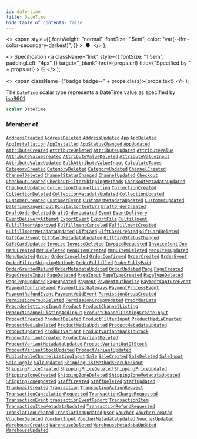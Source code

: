 ```yaml
---
id: date-time
title: DateTime
hide_table_of_contents: false
---
```


  <>
    <span
      style={{
        fontWeight: "normal",
        fontSize: ".5em",
        color: "var(--ifm-color-secondary-darkest)",
      }}
    >
      &nbsp;●&nbsp;
    </span>
  </>
);

  <>
    Specification
    <a
      className="link"
      style={{ fontSize: "1.5em", paddingLeft: "4px" }}
      target="\_blank"
      href={props.url}
      title={"Specified by " + props.url}
    >
      ⎘
    </a>
  </>
);

  <>
    <span className={"badge badge--" + props.class}>{props.text}</span>
  </>
);

The `DateTime` scalar type represents a DateTime
value as specified by
[iso8601](https://en.wikipedia.org/wiki/ISO_8601).

```graphql
scalar DateTime
```

### Member of

[`AddressCreated`](../../api-reference/users/objects/address-created) <Badge class="secondary" text="object"/><Bullet />[`AddressDeleted`](../../api-reference/users/objects/address-deleted) <Badge class="secondary" text="object"/><Bullet />[`AddressUpdated`](../../api-reference/users/objects/address-updated) <Badge class="secondary" text="object"/><Bullet />[`App`](../../api-reference/apps/objects/app) <Badge class="secondary" text="object"/><Bullet />[`AppDeleted`](../../api-reference/apps/objects/app-deleted) <Badge class="secondary" text="object"/><Bullet />[`AppInstallation`](../../api-reference/apps/objects/app-installation) <Badge class="secondary" text="object"/><Bullet />[`AppInstalled`](../../api-reference/apps/objects/app-installed) <Badge class="secondary" text="object"/><Bullet />[`AppStatusChanged`](../../api-reference/apps/objects/app-status-changed) <Badge class="secondary" text="object"/><Bullet />[`AppUpdated`](../../api-reference/apps/objects/app-updated) <Badge class="secondary" text="object"/><Bullet />[`AttributeCreated`](../../api-reference/attributes/objects/attribute-created) <Badge class="secondary" text="object"/><Bullet />[`AttributeDeleted`](../../api-reference/attributes/objects/attribute-deleted) <Badge class="secondary" text="object"/><Bullet />[`AttributeUpdated`](../../api-reference/attributes/objects/attribute-updated) <Badge class="secondary" text="object"/><Bullet />[`AttributeValue`](../../api-reference/attributes/objects/attribute-value) <Badge class="secondary" text="object"/><Bullet />[`AttributeValueCreated`](../../api-reference/attributes/objects/attribute-value-created) <Badge class="secondary" text="object"/><Bullet />[`AttributeValueDeleted`](../../api-reference/attributes/objects/attribute-value-deleted) <Badge class="secondary" text="object"/><Bullet />[`AttributeValueInput`](../../api-reference/attributes/inputs/attribute-value-input) <Badge class="secondary" text="input"/><Bullet />[`AttributeValueUpdated`](../../api-reference/attributes/objects/attribute-value-updated) <Badge class="secondary" text="object"/><Bullet />[`BulkAttributeValueInput`](../../api-reference/products/inputs/bulk-attribute-value-input) <Badge class="secondary" text="input"/><Bullet />[`CalculateTaxes`](../../api-reference/miscellaneous/objects/calculate-taxes) <Badge class="secondary" text="object"/><Bullet />[`CategoryCreated`](../../api-reference/products/objects/category-created) <Badge class="secondary" text="object"/><Bullet />[`CategoryDeleted`](../../api-reference/products/objects/category-deleted) <Badge class="secondary" text="object"/><Bullet />[`CategoryUpdated`](../../api-reference/products/objects/category-updated) <Badge class="secondary" text="object"/><Bullet />[`ChannelCreated`](../../api-reference/channels/objects/channel-created) <Badge class="secondary" text="object"/><Bullet />[`ChannelDeleted`](../../api-reference/channels/objects/channel-deleted) <Badge class="secondary" text="object"/><Bullet />[`ChannelStatusChanged`](../../api-reference/channels/objects/channel-status-changed) <Badge class="secondary" text="object"/><Bullet />[`ChannelUpdated`](../../api-reference/channels/objects/channel-updated) <Badge class="secondary" text="object"/><Bullet />[`Checkout`](../../api-reference/checkout/objects/checkout) <Badge class="secondary" text="object"/><Bullet />[`CheckoutCreated`](../../api-reference/checkout/objects/checkout-created) <Badge class="secondary" text="object"/><Bullet />[`CheckoutFilterShippingMethods`](../../api-reference/miscellaneous/objects/checkout-filter-shipping-methods) <Badge class="secondary" text="object"/><Bullet />[`CheckoutMetadataUpdated`](../../api-reference/checkout/objects/checkout-metadata-updated) <Badge class="secondary" text="object"/><Bullet />[`CheckoutUpdated`](../../api-reference/checkout/objects/checkout-updated) <Badge class="secondary" text="object"/><Bullet />[`CollectionChannelListing`](../../api-reference/miscellaneous/objects/collection-channel-listing) <Badge class="secondary" text="object"/><Bullet />[`CollectionCreated`](../../api-reference/products/objects/collection-created) <Badge class="secondary" text="object"/><Bullet />[`CollectionDeleted`](../../api-reference/products/objects/collection-deleted) <Badge class="secondary" text="object"/><Bullet />[`CollectionMetadataUpdated`](../../api-reference/products/objects/collection-metadata-updated) <Badge class="secondary" text="object"/><Bullet />[`CollectionUpdated`](../../api-reference/products/objects/collection-updated) <Badge class="secondary" text="object"/><Bullet />[`CustomerCreated`](../../api-reference/users/objects/customer-created) <Badge class="secondary" text="object"/><Bullet />[`CustomerEvent`](../../api-reference/users/objects/customer-event) <Badge class="secondary" text="object"/><Bullet />[`CustomerMetadataUpdated`](../../api-reference/users/objects/customer-metadata-updated) <Badge class="secondary" text="object"/><Bullet />[`CustomerUpdated`](../../api-reference/users/objects/customer-updated) <Badge class="secondary" text="object"/><Bullet />[`DateTimeRangeInput`](../../api-reference/miscellaneous/inputs/date-time-range-input) <Badge class="secondary" text="input"/><Bullet />[`DigitalContentUrl`](../../api-reference/miscellaneous/objects/digital-content-url) <Badge class="secondary" text="object"/><Bullet />[`DraftOrderCreated`](../../api-reference/orders/objects/draft-order-created) <Badge class="secondary" text="object"/><Bullet />[`DraftOrderDeleted`](../../api-reference/orders/objects/draft-order-deleted) <Badge class="secondary" text="object"/><Bullet />[`DraftOrderUpdated`](../../api-reference/orders/objects/draft-order-updated) <Badge class="secondary" text="object"/><Bullet />[`Event`](../../api-reference/miscellaneous/interfaces/event) <Badge class="secondary" text="interface"/><Bullet />[`EventDelivery`](../../api-reference/miscellaneous/objects/event-delivery) <Badge class="secondary" text="object"/><Bullet />[`EventDeliveryAttempt`](../../api-reference/webhooks/objects/event-delivery-attempt) <Badge class="secondary" text="object"/><Bullet />[`ExportEvent`](../../api-reference/miscellaneous/objects/export-event) <Badge class="secondary" text="object"/><Bullet />[`ExportFile`](../../api-reference/miscellaneous/objects/export-file) <Badge class="secondary" text="object"/><Bullet />[`Fulfillment`](../../api-reference/orders/objects/fulfillment) <Badge class="secondary" text="object"/><Bullet />[`FulfillmentApproved`](../../api-reference/orders/objects/fulfillment-approved) <Badge class="secondary" text="object"/><Bullet />[`FulfillmentCanceled`](../../api-reference/orders/objects/fulfillment-canceled) <Badge class="secondary" text="object"/><Bullet />[`FulfillmentCreated`](../../api-reference/orders/objects/fulfillment-created) <Badge class="secondary" text="object"/><Bullet />[`FulfillmentMetadataUpdated`](../../api-reference/orders/objects/fulfillment-metadata-updated) <Badge class="secondary" text="object"/><Bullet />[`GiftCard`](../../api-reference/gift-cards/objects/gift-card) <Badge class="secondary" text="object"/><Bullet />[`GiftCardCreated`](../../api-reference/gift-cards/objects/gift-card-created) <Badge class="secondary" text="object"/><Bullet />[`GiftCardDeleted`](../../api-reference/gift-cards/objects/gift-card-deleted) <Badge class="secondary" text="object"/><Bullet />[`GiftCardEvent`](../../api-reference/miscellaneous/objects/gift-card-event) <Badge class="secondary" text="object"/><Bullet />[`GiftCardMetadataUpdated`](../../api-reference/gift-cards/objects/gift-card-metadata-updated) <Badge class="secondary" text="object"/><Bullet />[`GiftCardStatusChanged`](../../api-reference/gift-cards/objects/gift-card-status-changed) <Badge class="secondary" text="object"/><Bullet />[`GiftCardUpdated`](../../api-reference/gift-cards/objects/gift-card-updated) <Badge class="secondary" text="object"/><Bullet />[`Invoice`](../../api-reference/miscellaneous/objects/invoice) <Badge class="secondary" text="object"/><Bullet />[`InvoiceDeleted`](../../api-reference/miscellaneous/objects/invoice-deleted) <Badge class="secondary" text="object"/><Bullet />[`InvoiceRequested`](../../api-reference/miscellaneous/objects/invoice-requested) <Badge class="secondary" text="object"/><Bullet />[`InvoiceSent`](../../api-reference/miscellaneous/objects/invoice-sent) <Badge class="secondary" text="object"/><Bullet />[`Job`](../../api-reference/miscellaneous/interfaces/job) <Badge class="secondary" text="interface"/><Bullet />[`MenuCreated`](../../api-reference/miscellaneous/objects/menu-created) <Badge class="secondary" text="object"/><Bullet />[`MenuDeleted`](../../api-reference/miscellaneous/objects/menu-deleted) <Badge class="secondary" text="object"/><Bullet />[`MenuItemCreated`](../../api-reference/miscellaneous/objects/menu-item-created) <Badge class="secondary" text="object"/><Bullet />[`MenuItemDeleted`](../../api-reference/miscellaneous/objects/menu-item-deleted) <Badge class="secondary" text="object"/><Bullet />[`MenuItemUpdated`](../../api-reference/miscellaneous/objects/menu-item-updated) <Badge class="secondary" text="object"/><Bullet />[`MenuUpdated`](../../api-reference/miscellaneous/objects/menu-updated) <Badge class="secondary" text="object"/><Bullet />[`Order`](../../api-reference/orders/objects/order) <Badge class="secondary" text="object"/><Bullet />[`OrderCancelled`](../../api-reference/orders/objects/order-cancelled) <Badge class="secondary" text="object"/><Bullet />[`OrderConfirmed`](../../api-reference/orders/objects/order-confirmed) <Badge class="secondary" text="object"/><Bullet />[`OrderCreated`](../../api-reference/orders/objects/order-created) <Badge class="secondary" text="object"/><Bullet />[`OrderEvent`](../../api-reference/orders/objects/order-event) <Badge class="secondary" text="object"/><Bullet />[`OrderFilterShippingMethods`](../../api-reference/miscellaneous/objects/order-filter-shipping-methods) <Badge class="secondary" text="object"/><Bullet />[`OrderFulfilled`](../../api-reference/orders/objects/order-fulfilled) <Badge class="secondary" text="object"/><Bullet />[`OrderFullyPaid`](../../api-reference/orders/objects/order-fully-paid) <Badge class="secondary" text="object"/><Bullet />[`OrderGrantedRefund`](../../api-reference/orders/objects/order-granted-refund) <Badge class="secondary" text="object"/><Bullet />[`OrderMetadataUpdated`](../../api-reference/orders/objects/order-metadata-updated) <Badge class="secondary" text="object"/><Bullet />[`OrderUpdated`](../../api-reference/orders/objects/order-updated) <Badge class="secondary" text="object"/><Bullet />[`Page`](../../api-reference/pages/objects/page) <Badge class="secondary" text="object"/><Bullet />[`PageCreated`](../../api-reference/pages/objects/page-created) <Badge class="secondary" text="object"/><Bullet />[`PageCreateInput`](../../api-reference/pages/inputs/page-create-input) <Badge class="secondary" text="input"/><Bullet />[`PageDeleted`](../../api-reference/pages/objects/page-deleted) <Badge class="secondary" text="object"/><Bullet />[`PageInput`](../../api-reference/pages/inputs/page-input) <Badge class="secondary" text="input"/><Bullet />[`PageTypeCreated`](../../api-reference/pages/objects/page-type-created) <Badge class="secondary" text="object"/><Bullet />[`PageTypeDeleted`](../../api-reference/pages/objects/page-type-deleted) <Badge class="secondary" text="object"/><Bullet />[`PageTypeUpdated`](../../api-reference/pages/objects/page-type-updated) <Badge class="secondary" text="object"/><Bullet />[`PageUpdated`](../../api-reference/pages/objects/page-updated) <Badge class="secondary" text="object"/><Bullet />[`Payment`](../../api-reference/payments/objects/payment) <Badge class="secondary" text="object"/><Bullet />[`PaymentAuthorize`](../../api-reference/miscellaneous/objects/payment-authorize) <Badge class="secondary" text="object"/><Bullet />[`PaymentCaptureEvent`](../../api-reference/miscellaneous/objects/payment-capture-event) <Badge class="secondary" text="object"/><Bullet />[`PaymentConfirmEvent`](../../api-reference/miscellaneous/objects/payment-confirm-event) <Badge class="secondary" text="object"/><Bullet />[`PaymentListGateways`](../../api-reference/miscellaneous/objects/payment-list-gateways) <Badge class="secondary" text="object"/><Bullet />[`PaymentProcessEvent`](../../api-reference/miscellaneous/objects/payment-process-event) <Badge class="secondary" text="object"/><Bullet />[`PaymentRefundEvent`](../../api-reference/miscellaneous/objects/payment-refund-event) <Badge class="secondary" text="object"/><Bullet />[`PaymentVoidEvent`](../../api-reference/miscellaneous/objects/payment-void-event) <Badge class="secondary" text="object"/><Bullet />[`PermissionGroupCreated`](../../api-reference/users/objects/permission-group-created) <Badge class="secondary" text="object"/><Bullet />[`PermissionGroupDeleted`](../../api-reference/users/objects/permission-group-deleted) <Badge class="secondary" text="object"/><Bullet />[`PermissionGroupUpdated`](../../api-reference/users/objects/permission-group-updated) <Badge class="secondary" text="object"/><Bullet />[`PreorderData`](../../api-reference/products/objects/preorder-data) <Badge class="secondary" text="object"/><Bullet />[`PreorderSettingsInput`](../../api-reference/products/inputs/preorder-settings-input) <Badge class="secondary" text="input"/><Bullet />[`Product`](../../api-reference/products/objects/product) <Badge class="secondary" text="object"/><Bullet />[`ProductChannelListing`](../../api-reference/products/objects/product-channel-listing) <Badge class="secondary" text="object"/><Bullet />[`ProductChannelListingAddInput`](../../api-reference/products/inputs/product-channel-listing-add-input) <Badge class="secondary" text="input"/><Bullet />[`ProductChannelListingCreateInput`](../../api-reference/products/inputs/product-channel-listing-create-input) <Badge class="secondary" text="input"/><Bullet />[`ProductCreated`](../../api-reference/products/objects/product-created) <Badge class="secondary" text="object"/><Bullet />[`ProductDeleted`](../../api-reference/products/objects/product-deleted) <Badge class="secondary" text="object"/><Bullet />[`ProductFilterInput`](../../api-reference/products/inputs/product-filter-input) <Badge class="secondary" text="input"/><Bullet />[`ProductMediaCreated`](../../api-reference/products/objects/product-media-created) <Badge class="secondary" text="object"/><Bullet />[`ProductMediaDeleted`](../../api-reference/products/objects/product-media-deleted) <Badge class="secondary" text="object"/><Bullet />[`ProductMediaUpdated`](../../api-reference/products/objects/product-media-updated) <Badge class="secondary" text="object"/><Bullet />[`ProductMetadataUpdated`](../../api-reference/products/objects/product-metadata-updated) <Badge class="secondary" text="object"/><Bullet />[`ProductUpdated`](../../api-reference/products/objects/product-updated) <Badge class="secondary" text="object"/><Bullet />[`ProductVariant`](../../api-reference/products/objects/product-variant) <Badge class="secondary" text="object"/><Bullet />[`ProductVariantBackInStock`](../../api-reference/products/objects/product-variant-back-in-stock) <Badge class="secondary" text="object"/><Bullet />[`ProductVariantCreated`](../../api-reference/products/objects/product-variant-created) <Badge class="secondary" text="object"/><Bullet />[`ProductVariantDeleted`](../../api-reference/products/objects/product-variant-deleted) <Badge class="secondary" text="object"/><Bullet />[`ProductVariantMetadataUpdated`](../../api-reference/products/objects/product-variant-metadata-updated) <Badge class="secondary" text="object"/><Bullet />[`ProductVariantOutOfStock`](../../api-reference/products/objects/product-variant-out-of-stock) <Badge class="secondary" text="object"/><Bullet />[`ProductVariantStockUpdated`](../../api-reference/miscellaneous/objects/product-variant-stock-updated) <Badge class="secondary" text="object"/><Bullet />[`ProductVariantUpdated`](../../api-reference/products/objects/product-variant-updated) <Badge class="secondary" text="object"/><Bullet />[`PublishableChannelListingInput`](../../api-reference/products/inputs/publishable-channel-listing-input) <Badge class="secondary" text="input"/><Bullet />[`Sale`](../../api-reference/discounts/objects/sale) <Badge class="secondary" text="object"/><Bullet />[`SaleCreated`](../../api-reference/discounts/objects/sale-created) <Badge class="secondary" text="object"/><Bullet />[`SaleDeleted`](../../api-reference/discounts/objects/sale-deleted) <Badge class="secondary" text="object"/><Bullet />[`SaleInput`](../../api-reference/discounts/inputs/sale-input) <Badge class="secondary" text="input"/><Bullet />[`SaleToggle`](../../api-reference/discounts/objects/sale-toggle) <Badge class="secondary" text="object"/><Bullet />[`SaleUpdated`](../../api-reference/discounts/objects/sale-updated) <Badge class="secondary" text="object"/><Bullet />[`ShippingListMethodsForCheckout`](../../api-reference/miscellaneous/objects/shipping-list-methods-for-checkout) <Badge class="secondary" text="object"/><Bullet />[`ShippingPriceCreated`](../../api-reference/miscellaneous/objects/shipping-price-created) <Badge class="secondary" text="object"/><Bullet />[`ShippingPriceDeleted`](../../api-reference/miscellaneous/objects/shipping-price-deleted) <Badge class="secondary" text="object"/><Bullet />[`ShippingPriceUpdated`](../../api-reference/miscellaneous/objects/shipping-price-updated) <Badge class="secondary" text="object"/><Bullet />[`ShippingZoneCreated`](../../api-reference/shipping/objects/shipping-zone-created) <Badge class="secondary" text="object"/><Bullet />[`ShippingZoneDeleted`](../../api-reference/shipping/objects/shipping-zone-deleted) <Badge class="secondary" text="object"/><Bullet />[`ShippingZoneMetadataUpdated`](../../api-reference/shipping/objects/shipping-zone-metadata-updated) <Badge class="secondary" text="object"/><Bullet />[`ShippingZoneUpdated`](../../api-reference/shipping/objects/shipping-zone-updated) <Badge class="secondary" text="object"/><Bullet />[`StaffCreated`](../../api-reference/users/objects/staff-created) <Badge class="secondary" text="object"/><Bullet />[`StaffDeleted`](../../api-reference/users/objects/staff-deleted) <Badge class="secondary" text="object"/><Bullet />[`StaffUpdated`](../../api-reference/users/objects/staff-updated) <Badge class="secondary" text="object"/><Bullet />[`ThumbnailCreated`](../../api-reference/miscellaneous/objects/thumbnail-created) <Badge class="secondary" text="object"/><Bullet />[`Transaction`](../../api-reference/payments/objects/transaction) <Badge class="secondary" text="object"/><Bullet />[`TransactionActionRequest`](../../api-reference/miscellaneous/objects/transaction-action-request) <Badge class="secondary" text="object"/><Bullet />[`TransactionCancelationRequested`](../../api-reference/miscellaneous/objects/transaction-cancelation-requested) <Badge class="secondary" text="object"/><Bullet />[`TransactionChargeRequested`](../../api-reference/miscellaneous/objects/transaction-charge-requested) <Badge class="secondary" text="object"/><Bullet />[`TransactionEvent`](../../api-reference/payments/objects/transaction-event) <Badge class="secondary" text="object"/><Bullet />[`transactionEventReport`](../../api-reference/payments/mutations/transaction-event-report) <Badge class="secondary" text="mutation"/><Bullet />[`TransactionItem`](../../api-reference/payments/objects/transaction-item) <Badge class="secondary" text="object"/><Bullet />[`TransactionItemMetadataUpdated`](../../api-reference/payments/objects/transaction-item-metadata-updated) <Badge class="secondary" text="object"/><Bullet />[`TransactionRefundRequested`](../../api-reference/miscellaneous/objects/transaction-refund-requested) <Badge class="secondary" text="object"/><Bullet />[`TranslationCreated`](../../api-reference/miscellaneous/objects/translation-created) <Badge class="secondary" text="object"/><Bullet />[`TranslationUpdated`](../../api-reference/miscellaneous/objects/translation-updated) <Badge class="secondary" text="object"/><Bullet />[`User`](../../api-reference/users/objects/user) <Badge class="secondary" text="object"/><Bullet />[`Voucher`](../../api-reference/discounts/objects/voucher) <Badge class="secondary" text="object"/><Bullet />[`VoucherCreated`](../../api-reference/discounts/objects/voucher-created) <Badge class="secondary" text="object"/><Bullet />[`VoucherDeleted`](../../api-reference/discounts/objects/voucher-deleted) <Badge class="secondary" text="object"/><Bullet />[`VoucherInput`](../../api-reference/discounts/inputs/voucher-input) <Badge class="secondary" text="input"/><Bullet />[`VoucherMetadataUpdated`](../../api-reference/discounts/objects/voucher-metadata-updated) <Badge class="secondary" text="object"/><Bullet />[`VoucherUpdated`](../../api-reference/discounts/objects/voucher-updated) <Badge class="secondary" text="object"/><Bullet />[`WarehouseCreated`](../../api-reference/products/objects/warehouse-created) <Badge class="secondary" text="object"/><Bullet />[`WarehouseDeleted`](../../api-reference/products/objects/warehouse-deleted) <Badge class="secondary" text="object"/><Bullet />[`WarehouseMetadataUpdated`](../../api-reference/products/objects/warehouse-metadata-updated) <Badge class="secondary" text="object"/><Bullet />[`WarehouseUpdated`](../../api-reference/products/objects/warehouse-updated) <Badge class="secondary" text="object"/>
